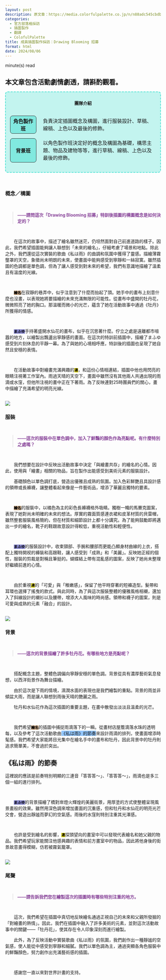 ```yaml
---
layout: post
description: 原文章：https://media.colorfulpalette.co.jp/n/n88adc545cbdb | 此篇訪談翻譯僅作為個人練習。
categories:
  - 官方部落格採訪
  - 插圖製作
  - 翻譯
  - ColofulPalette
title: 成員插圖製作採訪：Drawing Blooming 招募
format: html
date: 2024/08/06
---
```


<script type="module" src="main.js"></script>
<span id="reading-tag"><span id="time"></span> minute(s) read</span>

::: {.callout-warning appearance="simple"}
## 本文章包含活動劇情劇透，請斟酌觀看。
:::
<div style="border:2px turquoise dashed;padding:0px 12px 0px 12px;border-radius:8px;background-color:rgba(64,224,208, 0.3) !important;" class="team-info">
<p style="text-align:center;font-weight:bold;margin-top:25px">團隊介紹</p>
<table style="border:none;border-collapse: separate;border-spacing: 2px 15px;">
<tr style="border:none;background-color:transparent;">
<th style="text-align:center;width:18%; border:1px solid;border-radius:8px;background-color:rgba(64,224,208, 0.5)">角色製作班</th>
<td style="border:none;padding-left:20px">負責決定插圖概念及構圖，進行服裝設計、草稿、線稿、上色以及最後的修飾。</td>
</tr>
<tr style="border:none;background-color:transparent;background-color:transparent;">
<th style="text-align:center;border:1px solid;border-radius:8px;background-color:rgba(64,224,208, 0.5)">背景班</th>
<td style="border:none;padding-left:20px">以角色製作班決定好的概念及構圖為基礎，構思主題、物品及建物等等，進行草稿、線稿、上色以及最後的修飾。</td>
</tr>
</table>
</div>


<br>

### 概念／構圖
<br>
<blockquote style="font-weight:bold;color:#884499;">——請問這次「Drawing Blooming 招募」特訓後插圖的構圖概念是如何決定的？ </blockquote>
<br>


&emsp;&emsp;在這次的故事中，描述了繪名雖然迷茫，仍坦然面對自己前進道路的樣子。因此，我們希望插圖能夠讓人聯想到「未來的繪名」，仔細考慮了場景和地點。除此之外，我們還從這次實裝的歌曲《私は雨》的曲調和氛圍中獲得了靈感。描繪薄霧壟罩的天空，象徵尚未明朗的未來，使畫面中能夠感受到寧靜和一絲寂寞。雖然插圖的色調都是單色調，但為了讓人感受到對未來的希望，我們有意識地描繪了溫柔且有溫度的光線。

<br>

&emsp;&emsp;<code style="background-color:#CCAA88"><span style="color:black;font-weight:bold;">繪名</span></code>在寂靜的巷弄中，似乎注意到了什麼而抬起了頭。她手中的畫布上刻意什麼也沒畫，以表現她將要描繪的未來充滿無限的可能性。從畫布中盛開的牡丹花，微微照亮了她的胸口。那溫暖而微小的光芒，蘊含了她在活動故事中通過《牡丹》所獲得的情感。

<br>

&emsp;&emsp;<code style="background-color:#8888CC"><span style="color:black;font-weight:bold;">まふゆ</span></code>手持著盛開水仙花的畫布，似乎在沉思著什麼。佇立之處是遠離都市喧囂的地方，以繪製出飄盪出寧靜感的畫面。在這次的特訓前插圖中，描繪了まふゆ感受到片刻休息的平靜一幕。為了與她的心境相呼應，特訓後的插圖也呈現了她自然且安穩的表情。

<br>

&emsp;&emsp;在活動故事中對繪畫充滿興趣的<code style="background-color:#FFEE11;"><span style="color:black;font-weight:bold;">連</span></code>，和這份心情相連結，插圖中他也用閃亮的眼睛注視著工作室內。雨過天晴的天空下，畫面中雖然沒有其他兩人共通出現的雨滴或水窪，但他所注視的畫中正在下著雨。為了反映連對25時團員們的關心，畫中描繪了充滿希望的明亮光線。


<br>
<img src="https://assets.st-note.com/img/1716360341339-IHe6kXEoKK.png?width=4000&height=4000&fit=bounds&format=jpg&quality=90">
<br>

### 服裝

<br>
<blockquote style="font-weight:bold;color:#884499;">——這次的服裝中在單色調中，加入了鮮豔的顏色作為亮點呢。有什麼特別之處嗎？ </blockquote>
<br>

&emsp;&emsp;我們想要在設計中反映出活動故事中決定「與繪畫共存」的繪名的心情。因此，使用與「繪畫」相關的物品，旨在製作出能感受到美術元素的服裝設計。

&emsp;&emsp;基礎顏色以單色調打底，營造出優雅且成熟的氛圍。加入色彩鮮艷且具設計感的領帶或長褲襪，讓整體看起來像是一件藝術品，增添了華麗且獨特的要素。

<br>

&emsp;&emsp;<code style="background-color:#CCAA88"><span style="color:black;font-weight:bold;">繪名</span></code>的服裝中，以橘色為主的彩色長褲襪格外吸睛。獨樹一幟的馬賽克圖案，表現了她對尚未明確的未來的想法。厚實的霧面質感連衣裙和皮革材質的貝雷帽，雖然整套服裝風格簡約，但在材質和細節設計上都十分講究。為了能夠鼓勵即將邁出一步的繪名，靴子的鞋跟故意設計得較低，重視活動性和輕便性。

<br>

&emsp;&emsp;<code style="background-color:#8888CC"><span style="color:black;font-weight:bold;">まふゆ</span></code>的服裝設計中，收束頸部、手腕和腰部而更能凸顯身材曲線的上衣，搭配上獨特開衩的褲裝和高跟鞋，讓人感受到「成熟」和「美麗」。反映她正經的個性，服裝的剪裁是對稱且筆挺的。蝴蝶結上帶有混亂感的圖案，反映了她尚未整理好繼續前進的心情。

<br>

&emsp;&emsp;由於重視<code style="background-color:#FFEE11;"><span style="color:black;font-weight:bold;">連</span></code>的「可愛」與「稚嫩感」，保留了他平時穿著的短褲造型。髮帶和耳環也選擇了搖曳的款式。與此同時，為了與這次服裝整體的優雅風格相襯，還加入了斜線設計的襯衫以及腰帶，增添大人風味的時尚感。領帶和襪子的圖案，則是可愛與成熟的元素「融合」的設計。


<br>
<img src="https://assets.st-note.com/img/1716360450383-3cuea65oay.png?width=4000&height=4000&fit=bounds&format=jpg&quality=90">
<br>

### 背景

<br>
<blockquote style="font-weight:bold;color:#884499;"> ——這次的背景描繪了許多牡丹花。有哪些地方是亮點呢？ </blockquote>
<br>


&emsp;&emsp;搭配概念主題，整體色調偏向寧靜安穩的單色調。背景從具有濃厚藝術氣息發想，以西洋街景作為舞台描繪。

&emsp;&emsp;由於這次是下雨的情境，濕潤水面的表現也是我們繪製的重點。背景的雨並非傾盆大雨，而是讓人聯想到雨後天晴的艷麗之雨。

&emsp;&emsp;牡丹和水仙花作為這次插圖的重要主題，在畫中散發出淡淡且溫柔的光芒。

<br>

&emsp;&emsp;我們希望<code style="background-color:#CCAA88"><span style="color:black;font-weight:bold;">繪名</span></code>的插圖中捕捉雨滴落下的一瞬。從畫材店屋簷滴落水珠的透明每，以及參考了這次活動歌曲<span style="background-color:#92C6FF;">《私は雨》的節奏</span>來設計雨滴的排列，使畫面增添時髦感。我們希望大家能將目光集中在繪名手中的畫布和牡丹，因此背景中的牡丹則追求簡單美，不會過於突出。

::: {.callout-note collapse="true"}
## <b>《私は雨》的節奏</b>
這裡說的應該是前奏特別明顯的三連音「答答答～」、「答答答～」，雨滴也是多三個一組的進行排列。
:::

<br>

&emsp;&emsp;<code style="background-color:#8888CC"><span style="color:black;font-weight:bold;">まふゆ</span></code>的背景描繪了橋對岸燈火輝煌的美麗街景，用厚塗的方式使整體呈現風景畫般的效果。雖然用深色調來增加畫面的沉重感，但和牡丹和水仙花的明亮光芒交會，營造出靜謐而夢幻的空氣感。雨後的水窪則特別注重其光澤感。

<br>

&emsp;&emsp;也許是受到繪名的影響，<code style="background-color:#FFEE11;"><span style="color:black;font-weight:bold;">連</span></code>探頭望向的畫室中可以發現代表繪名和她父親的物品。我們希望玩家能關注他感興趣的表情和前方畫室中的物品，因此將他身後的街景故意畫得模糊，仿若被霧氣籠罩。


<br>
<img src="https://assets.st-note.com/img/1716360526604-qoW3sKNM4f.png?width=4000&height=4000&fit=bounds&format=jpg&quality=90">
<br>

### 尾聲

<br>
<blockquote style="font-weight:bold;color:#884499;">——請告訴我們您在繪製這次的插圖時有哪些特別注重的地方。  </blockquote>
<br>

&emsp;&emsp;這次，我們希望在插圖中真切地反映繪名通過正視自己的未來和父親所發掘的「對繪畫的熱情」。因此，我們在插圖中融入了許多美術的元素，並對這次活動故事中的關鍵——「牡丹花」，使其存在令人印象深刻而進行繪製。

&emsp;&emsp;此外，為了反映活動中實裝歌曲《私は雨》的氛圍，我們創作出一種靜謐的空氣感，使人能從中感受到寧靜和細膩。我們以單色調為主，通過突顯各角色服裝中的鮮豔顏色，努力創作出充滿藝術感的插圖。

<br>

&emsp;&emsp;感謝您一直以來對世界計畫的支持。
